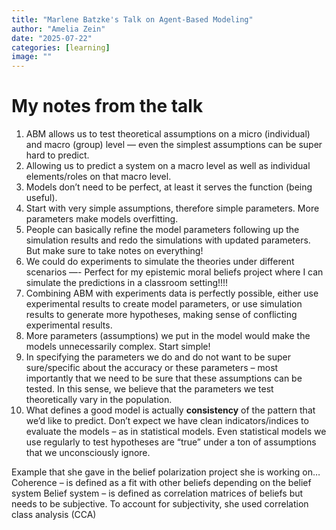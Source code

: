 ```yaml
---
title: "Marlene Batzke's Talk on Agent-Based Modeling"
author: "Amelia Zein"
date: "2025-07-22"
categories: [learning]
image: ""
---
```


# My notes from the talk

1.  ABM allows us to test theoretical assumptions on a micro (individual) and macro (group) level --- even the simplest assumptions can be super hard to predict.
2.  Allowing us to predict a system on a macro level as well as individual elements/roles on that macro level.
3.  Models don't need to be perfect, at least it serves the function (being useful).
4.  Start with very simple assumptions, therefore simple parameters. More parameters make models overfitting.
5.  People can basically refine the model parameters following up the simulation results and redo the simulations with updated parameters. But make sure to take notes on everything!
6.  We could do experiments to simulate the theories under different scenarios ---- Perfect for my epistemic moral beliefs project where I can simulate the predictions in a classroom setting!!!!
7.  Combining ABM with experiments data is perfectly possible, either use experimental results to create model parameters, or use simulation results to generate more hypotheses, making sense of conflicting experimental results.
8.  More parameters (assumptions) we put in the model would make the models unnecessarily complex. Start simple!
9.  In specifying the parameters we do and do not want to be super sure/specific about the accuracy or these parameters -- most importantly that we need to be sure that these assumptions can be tested. In this sense, we believe that the parameters we test theoretically vary in the population.
10. What defines a good model is actually **consistency** of the pattern that we'd like to predict. Don't expect we have clean indicators/indices to evaluate the models -- as in statistical models. Even statistical models we use regularly to test hypotheses are "true" under a ton of assumptions that we unconsciously ignore.

Example that she gave in the belief polarization project she is working on... Coherence -- is defined as a fit with other beliefs depending on the belief system Belief system -- is defined as correlation matrices of beliefs but needs to be subjective. To account for subjectivity, she used correlation class analysis (CCA)
